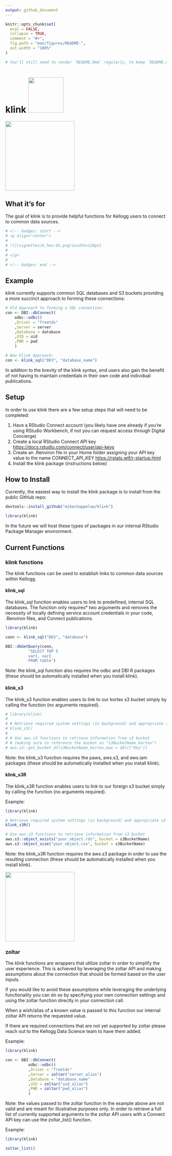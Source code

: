 ```yaml
---
output: github_document
---
```


<!-- README.md is generated from README.Rmd. Please edit that file -->

```r
knitr::opts_chunk$set(
  eval = FALSE,
  collapse = TRUE,
  comment = "#>",
  fig.path = "man/figures/README-",
  out.width = "100%"
)
```

```r
# You'll still need to render `README.Rmd` regularly, to keep `README.md` up-to-date. `devtools::build_readme()` is handy for this. You could also use GitHub Actions to re-render `README.Rmd` every time you push. An example workflow can be found here: <https://github.com/r-lib/actions/tree/v1/examples>.
```

# klink ![](vignettes/k_hex-DS.png){width=110px}

![](vignettes/klink.png){width=216px}

## What it's for
The goal of klink is to provide helpful functions for Kellogg users to connect to common data sources.

```r
# <!-- badges: start -->
# <p align="center">
# 
# ![](vignettes/k_hex-DS.png){width=120px}
# 
# </p>
# 
# <!-- badges: end -->
```

## Example

klink currently supports common SQL databases and S3 buckets providing a more succinct approach to forming these connections:

```r
# Old Approach to forming a SQL connection:
con <- DBI::dbConnect(
    odbc::odbc()
    ,Driver = "freetds"
    ,Server = server
    ,Database = database
    ,UID = uid
    ,PWD = pwd
    )

# New klink Approach:
con <- klink_sql("DEV", "database_name")

```

In addition to the brevity of the klink syntax, end users also gain the benefit of not having to maintain credentials in their own code and individual publications.

## Setup
In order to use klink there are a few setup steps that will need to be completed:

1. Have a RStudio Connect account (you likely have one already if you're using RStudio Workbench, if not you can request access through Digital Concierge)
2. Create a local RStudio Connect API key <https://docs.rstudio.com/connect/user/api-keys>
3. Create an .Renviron file in your Home folder assigning your API key value to the name CONNECT_API_KEY <https://rstats.wtf/r-startup.html>
4. Install the klink package (instructions below)

## How to Install
Currently, the easiest way to install the klink package is to install from the public GitHub repo:
```r
devtools::install_github("mikechappelow/klink")

library(klink)
```

In the future we will host these types of packages in our internal RStudio Package Manager environment.


## Current Functions

### klink functions
The klink functions can be used to establish links to common data sources within Kellogg.

#### klink_sql
The klink_sql function enables users to link to predefined, internal SQL databases. The function only requires* two arguments and removes the necessity of locally defining service account credentials in your code, .Renviron files, and Connect publications.

```r
library(klink)

conn <- klink_sql("DEV", "database")

DBI::dbGetQuery(conn,
          "SELECT TOP 5
          var1, var2
          FROM table")
```

Note: the klink_sql function also requires the odbc and DBI R packages (these should be automatically installed when you install klink).

#### klink_s3
The klink_s3 function enables users to link to our kortex s3 bucket simply by calling the function (no arguments required).

```r
# library(klink)
# 
# # Retrieve required system settings (in background) and appropriate s3 bucket name
# klink_s3()
# 
# # Use aws.s3 functions to retrieve information from s3 bucket
# # (making sure to reference the bucket as "s3BucketName_kortex")
# aws.s3::get_bucket_df(s3BucketName_kortex,max = 20)[["Key"]]
```

Note: the klink_s3 function requires the paws, aws.s3, and aws.iam packages (these should be automatically installed when you install klink).

#### klink_s3R
The klink_s3R function enables users to link to our foreign s3 bucket simply by calling the function (no arguments required).

Example:

```r
library(klink)

# Retrieve required system settings (in background) and appropriate s3 bucket name
klink_s3R()

# Use aws.s3 functions to retrieve information from s3 bucket
aws.s3::object_exists("your_object.rds", bucket = s3BucketName)
aws.s3::object_size("your_object.csv", bucket = s3BucketName)
```

Note: the klink_s3R function requires the aws.s3 package in order to use the resulting connection (these should be automatically installed when you install klink).

![](vignettes/zoltar-hex.png){width=216px}

### zoltar
The klink functions are wrappers that utilize zoltar in order to simplify the user experience. This is achieved by leveraging the zoltar API and making assumptions about the connection that should be formed based on the user inputs.

If you would like to avoid these assumptions while leveraging the underlying functionality you can do so by specifying your own connection settings and using the zoltar function directly in your connection call.

When a wish/alias of a known value is passed to this function our internal zoltar API returns the requested value. 

If there are required connections that are not yet supported by zoltar please reach out to the Kellogg Data Science team to have them added.

Example:
```r
library(klink)

con <- DBI::dbConnect(
          odbc::odbc()
          ,Driver = "freetds"
          ,Server = zoltar("server_alias") 
          ,Database = "database_name"
          ,UID = zoltar("uid_alias")
          ,PWD = zoltar("pwd_alias")
          )
```

Note: the values passed to the zoltar function in the example above are not valid and are meant for illustrative purposes only. In order to retrieve a full list of currently supported arguments to the zoltar API users with a Connect API key can use the zoltar_list() function.

Example:
```r
library(klink)

zoltar_list()
```
